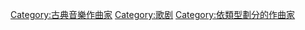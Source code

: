 {{Commons cat|Opera composers}}

[[Category:古典音樂作曲家|Category:古典音樂作曲家]]
[[Category:歌剧|Category:歌剧]]
[[Category:依類型劃分的作曲家|Category:依類型劃分的作曲家]]